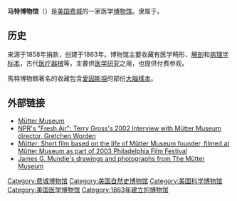 {{expand|time=2011-01-24T03:56:17+00:00}}
{{Infobox Museum
|name=         The Mütter Museum
|image= College of Physicians 1.JPG
|caption=
|imagesize=280px
|latitude    = 39.953265
|longitude   = -75.176665
|established =  1863年 (旧址)<br>1909年 (新址)
|location    = {{USA}}[[宾夕法尼亚州|宾夕法尼亚州]][[費城|費城]]
|type        =
|visitors    =
|director=
|curator     =
|website=       {{url|http://muttermuseum.org/}}
}}
<!-- Image with unknown copyright status removed: [[File:MutterMuseum.jpg|thumb]] -->
<!-- Unsourced image removed: [[File:mutter.gif|frame]] -->

'''马特博物馆'''（{{lang-en|Mütter Museum}}）是[[美国|美国]][[费城|费城]]的一家医学[[博物馆|博物馆]]。隶属于{{link-en|费城医学院|College of Physicians of Philadelphia}}。

==历史==
来源于1858年捐款，创建于1863年。博物馆主要收藏有医学畸形、[[解剖|解剖]]和[[病理学|病理学]][[标本|标本]]，古代[[医疗器械|医疗器械]]等，主要供[[医学研究|医学研究]]之用，也提供付费参观。

馬特博物館著名的收藏包含[[愛因斯坦|愛因斯坦]]的部份[[阿爾伯特·愛因斯坦的大腦|大腦樣本]]。

==外部链接==
* [http://muttermuseum.org/ Mütter Museum]
* [http://www.npr.org/templates/story/story.php?storyId=832100 NPR's "Fresh Air": Terry Gross's 2002 Interview with Mütter Museum director, Gretchen Worden]
* [https://web.archive.org/web/20101114060343/http://aptowicz.com/non-fiction/mutter/ ''Mütter'': Short film based on the life of Mütter Museum founder, filmed at Mütter Museum as part of 2003 Philadelphia Film Festival]
* [http://www.mundieart.com/cabinet/mutter.htm James G. Mundie's drawings and photographs from The Mütter Museum] {{Wayback|url=http://www.mundieart.com/cabinet/mutter.htm |date=20090602215108 }}

{{Coord|39.953265|-75.176665|display=title}}

[[Category:费城博物馆|Category:费城博物馆]]
[[Category:美国自然史博物馆|Category:美国自然史博物馆]]
[[Category:美国科学博物馆|Category:美国科学博物馆]]
[[Category:美国医学博物馆|Category:美国医学博物馆]]
[[Category:1863年建立的博物馆|Category:1863年建立的博物馆]]